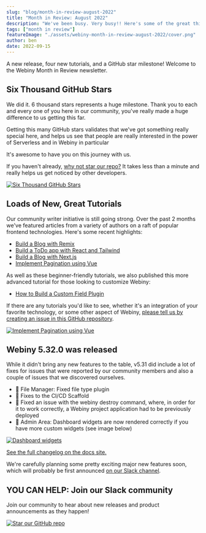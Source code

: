 ```yaml
---
slug: "blog/month-in-review-august-2022"
title: "Month in Review: August 2022"
description: "We've been busy. Very busy!! Here's some of the great things that we've been building this month."
tags: ["month in review"]
featureImage: "./assets/webiny-month-in-review-august-2022/cover.png"
author: ben
date: 2022-09-15
---
```


A new release, four new tutorials, and a GitHub star milestone! Welcome to the Webiny Month in Review newsletter.


## Six Thousand GitHub Stars

We did it. 6 thousand stars represents a huge milestone. Thank you to each and every one of you here in our community, you've really made a huge difference to us getting this far. 


Getting this many GitHub stars validates that we've got something really special here, and helps us see that people are really interested in the power of Serverless and in Webiny in particular

It's awesome to have you on this journey with us.

If you haven't already, [why not star our repo?](https://github.com/webiny/webiny-js/) It takes less than a minute and really helps us get noticed by other developers.


[![Six Thousand GitHub Stars](./assets/webiny-month-in-review-august-2022/6k-stars.png)](https://github.com/webiny/webiny-js/)

## Loads of New, Great Tutorials

Our community writer initiative is still going strong. Over the past 2 months we've featured articles from a variety of authors on a raft of popular frontend technologies. Here's some recent highlights:

- [Build a Blog with Remix](https://www.webiny.com/blog/build-blog-remix-webiny-headless-cms)
- [Build a ToDo app with React and Tailwind](https://www.webiny.com/blog/todo-application-react-tailwind-webiny-headless-cms)
- [Build a Blog with Next.js](https://www.webiny.com/blog/build-blog-nextjs-webiny-headless-cms)
- [Implement Pagination using Vue](https://www.webiny.com/blog/implement-pagination-webiny-headless-cms-vue)

As well as these beginner-friendly tutorials, we also published this more advanced tutorial for those looking to customize Webiny:

- [How to Build a Custom Field Plugin](https://www.webiny.com/blog/build-custom-field-plugin-webiny-headless-cms)

If there are any tutorials you'd like to see, whether it's an integration of your favorite technology, or some other aspect of Webiny, [please tell us by creating an issue in this GitHub repository](https://github.com/webiny/write-with-webiny/issues/new/choose).

[![Implement Pagination using Vue](./assets/webiny-month-in-review-august-2022/webiny-plus-vue.png)](https://www.webiny.com/blog/implement-pagination-webiny-headless-cms-vue)

## Webiny 5.32.0 was released

While it didn't bring any new features to the table, v5.31 did include a lot of fixes for issues that were reported by our community members and also a couple of issues that we discovered ourselves.

- 🐞 File Manager: Fixed file type plugin
- 🐞 Fixes to the CI/CD Scaffold
- 🐞 Fixed an issue with the webiny destroy command, where, in order for it to work correctly, a Webiny project application had to be previously deployed
- 🐞 Admin Area: Dashboard widgets are now rendered correctly if you have more custom widgets (see image below)

[![Dashboard widgets](./assets/webiny-month-in-review-august-2022/dashboard-widgets.png)](https://www.webiny.com/docs/release-notes/5.32.0/changelog)

[See the full changelog on the docs site.](https://www.webiny.com/docs/release-notes/5.32.0/changelog)

We're carefully planning some pretty exciting major new features soon, which will probably be first announced [on our Slack channel](https://www.webiny.com/slack).


## YOU CAN HELP: Join our Slack community

Join our community to hear about new releases and product announcements as they happen!

[![Star our GitHub repo](./assets/webiny-month-in-review-august-2022/join-slack-community.png)](https://www.webiny.com/slack)